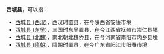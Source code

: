 '''西城县'''，可以指：

*[[西城县_(西汉)|西城县 (西汉)]]，西汉时置县，在今陕西省安康市境
*[[西城县_(东吴)|西城县 (东吴)]]，三国时东吴置县，在今江西省抚州市崇仁县境
*[[西城县_(北魏)|西城县 (北魏)]]，南北朝北魏侨县，在今河南省南阳市内乡县境
*[[西城县_(隋朝)|西城县 (隋朝)]]，隋朝时置县，在今广东省阳江市阳春市境

{{Disambig|Cat=三字中国县名消歧义|X}}